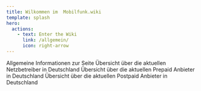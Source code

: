 ```yaml
---
title: Wilkommen im  Mobilfunk.wiki
template: splash
hero:
  actions:
    - text: Enter the Wiki
      link: /allgemein/
      icon: right-arrow
---
```




<CardGrid stagger>
  <CustomLinkCard title="Allgemeines" icon="pencil" href="/allgemein/">
    Allgemeine Informationen zur Seite
  </CustomLinkCard>
  <CustomLinkCard
    title="Netzbetreiber"
    icon="setting"
    href="/providers/"
  >
    Übersicht über die aktuellen Netzbetreiber in Deutschland
  </CustomLinkCard>
      <CustomLinkCard
    title="Prepaid Anbieter"
    icon="setting"
    href="/prepaid/"
  >
    Übersicht über die aktuellen Prepaid Anbieter in Deutschland
  </CustomLinkCard>
    <CustomLinkCard
    title="Postpaid Anbieter"
    icon="setting"
    href="/postpaid/"
  >
    Übersicht über die aktuellen Postpaid Anbieter in Deutschland
  </CustomLinkCard>

</CardGrid>
